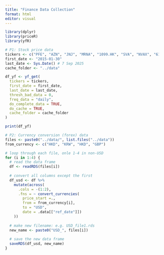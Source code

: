 ```yaml
---
title: "Finance Data Collection"
format: html
editor: visual
---
```


```r
library(dplyr)
library(priceR)
library(yfR)
```

```r
# P1: Stock price data
tickers <- c("PFE", "AZN", "JNJ", "MRNA", "1099.HK", "SVA", "NVAX", "6185.HK", "CASBF", "302440.KS")
first_date <- "2015-01-30"
last_date <- Sys.Date() # 7 Sep 2025
cache_folder <- "../data"

df_yf <- yf_get(
  tickers = tickers,
  first_date = first_date,
  last_date = last_date,
  thresh_bad_data = 0,
  freq_data = "daily",
  do_complete_data = TRUE,
  do_cache = TRUE,
  cache_folder = cache_folder
)

print(df_yf)
```

```r
# P2: Currency conversion (forex) data
files <- paste0("../data/", list.files("../data"))
from_currency <- c("HKD", "KRW", "HKD", "GBP")

# loop through each file, onle 1-4 in non-USD
for (i in 1:4) {
  # read the data frame
  df <- readRDS(files[i])
  
  # convert all columns except the first
  df_usd <- df %>%
    mutate(across(
      .cols = -(1:2),
      .fns = ~ convert_currencies(
        price_start =.,
        from = from_currency[i],
        to = "USD",
        date = .data[["ref_date"]])
    ))
  
  # make new filename: e.g. USD_file1.rds
  new_name <- paste0("USD_", files[i])
  
  # save the new data frame
  saveRDS(df_usd, new_name)
}
```
